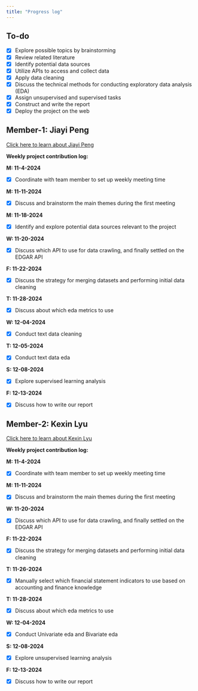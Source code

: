 ```yaml
---
title: "Progress log"
---
```


## To-do

* [x] Explore possible topics by brainstorming
* [x] Review related literature
* [x] Identify potential data sources
* [x] Utilize APIs to access and collect data
* [x] Apply data cleaning
* [x] Discuss the technical methods for conducting exploratory data analysis (EDA)
* [x] Assign unsupervised and supervised tasks
* [x] Construct and write the report
* [x] Deploy the project on the web


## Member-1: Jiayi Peng

[Click here to learn about Jiayi Peng](../Collaborators.qmd)

**Weekly project contribution log:**


**M: 11-4-2024** 

* [x] Coordinate with team member to set up weekly meeting time 

**M: 11-11-2024** 

* [x] Discuss and brainstorm the main themes during the first meeting 

**M: 11-18-2024** 

* [x] Identify and explore potential data sources relevant to the project

**W: 11-20-2024** 

* [x] Discuss which API to use for data crawling, and finally settled on the EDGAR API

**F: 11-22-2024** 

* [x] Discuss the strategy for merging datasets and performing initial data cleaning

**T: 11-28-2024** 

* [x] Discuss about which eda metrics to use

**W: 12-04-2024** 

* [x] Conduct text data cleaning

**T: 12-05-2024** 

* [x] Conduct text data eda

**S: 12-08-2024** 

* [x] Explore supervised learning analysis

**F: 12-13-2024** 

* [x] Discuss how to write our report


## Member-2: Kexin Lyu

[Click here to learn about Kexin Lyu](../Collaborators.qmd)

**Weekly project contribution log:**


**M: 11-4-2024** 

* [x] Coordinate with team member to set up weekly meeting time

**M: 11-11-2024** 

* [x] Discuss and brainstorm the main themes during the first meeting

**W: 11-20-2024** 

* [x] Discuss which API to use for data crawling, and finally settled on the EDGAR API

**F: 11-22-2024** 

* [x] Discuss the strategy for merging datasets and performing initial data cleaning

**T: 11-26-2024** 

* [x] Manually select which financial statement indicators to use based on accounting and finance knowledge

**T: 11-28-2024** 

* [x] Discuss about which eda metrics to use

**W: 12-04-2024** 

* [x] Conduct Univariate eda and Bivariate eda

**S: 12-08-2024** 

* [x] Explore unsupervised learning analysis

**F: 12-13-2024** 

* [x] Discuss how to write our report
